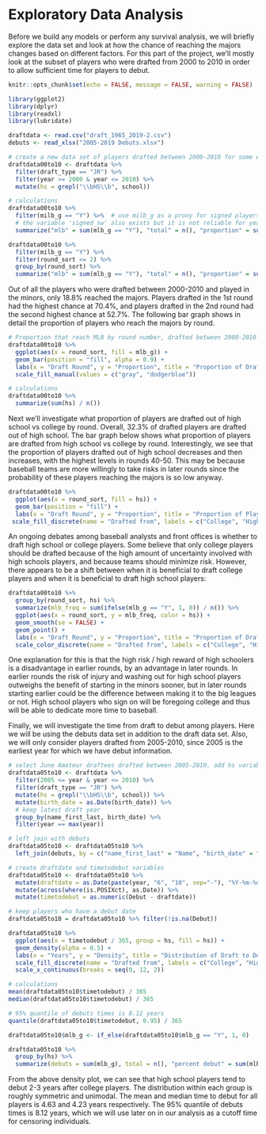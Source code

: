# Exploratory Data Analysis {#exploration}

Before we build any models or perform any survival analysis, we will briefly explore the data set and look at how the chance of reaching the majors changes based on different factors. For this part of the project, we'll mostly look at the subset of players who were drafted from 2000 to 2010 in order to allow sufficient time for players to debut.

```r
knitr::opts_chunk$set(echo = FALSE, message = FALSE, warning = FALSE)
```

```r
library(ggplot2)
library(dplyr)
library(readxl)
library(lubridate)

draftdata <- read.csv("draft_1965_2019-2.csv") 
debuts <- read_xlsx("2005-2019 Debuts.xlsx")

# create a new data set of players drafted between 2000-2010 for some exploratory data analysis
draftdata00to10 <- draftdata %>%
  filter(draft_type == "JR") %>%
  filter(year >= 2000 & year <= 2010) %>%
  mutate(hs = grepl("\\bHS\\b", school))
```

```r
# calculations
draftdata00to10 %>%
  filter(milb_g == "Y") %>%  # use milb_g as a proxy for signed players
  # the variable 'signed_sw' also exists but it is not reliable for years < 2009
  summarize("mlb" = sum(mlb_g == "Y"), "total" = n(), "proportion" = sum(mlb_g == "Y") / n())

draftdata00to10 %>%
  filter(milb_g == "Y") %>%
  filter(round_sort <= 2) %>%
  group_by(round_sort) %>%
  summarize("mlb" = sum(mlb_g == "Y"), "total" = n(), "proportion" = sum(mlb_g == "Y") / n())
```

Out of all the players who were drafted between 2000-2010 and played in the minors, only 18.8% reached the majors. Players drafted in the 1st round had the highest chance at 70.4%, and players drafted in the 2nd round had the second highest chance at 52.7%. The following bar graph shows in detail the proportion of players who reach the majors by round.

```r
# Proportion that reach MLB by round number, drafted between 2000-2010
draftdata00to10 %>%
  ggplot(aes(x = round_sort, fill = mlb_g)) +
  geom_bar(position = "fill", alpha = 0.9) +
  labs(x = "Draft Round", y = "Proportion", title = "Proportion of Drafted Players that Debut", fill = "MLB") +
  scale_fill_manual(values = c("gray", "dodgerblue"))
```

```r
# calculations
draftdata00to10 %>%
  summarize(sum(hs) / n())
```

Next we'll investigate what proportion of players are drafted out of high school vs college by round. Overall, 32.3% of drafted players are drafted out of high school. The bar graph below shows what proportion of players are drafted from high school vs college by round. Interestingly, we see that the proportion of players drafted out of high school decreases and then increases, with the highest levels in rounds 40-50. This may be because baseball teams are more willingly to take risks in later rounds since the probability of these players reaching the majors is so low anyway.

```r
draftdata00to10 %>%
  ggplot(aes(x = round_sort, fill = hs)) +
  geom_bar(position = "fill") +
  labs(x = "Draft Round", y = "Proportion", title = "Proportion of Players Drafted from High School / College") +
 scale_fill_discrete(name = "Drafted from", labels = c("College", "High School"))
```

An ongoing debates among baseball analysts and front offices is whether to draft high school or college players. Some believe that only college players should be drafted because of the high amount of uncertainty involved with high schools players, and because teams should minimize risk. However, there appears to be a shift between when it is beneficial to draft college players and when it is beneficial to draft high school players:

```r
draftdata00to10 %>%
  group_by(round_sort, hs) %>%
  summarize(mlb_freq = sum(ifelse(mlb_g == "Y", 1, 0)) / n()) %>%
  ggplot(aes(x = round_sort, y = mlb_freq, color = hs)) +
  geom_smooth(se = FALSE) +
  geom_point() +
  labs(x = "Draft Round", y = "Proportion", title = "Proportion of Drafted Players that Debut by High School / College") +
  scale_color_discrete(name = "Drafted from", labels = c("College", "High School"))
```

One explanation for this is that the high risk / high reward of high schoolers is a disadvantage in earlier rounds, by an advantage in later rounds. In earlier rounds the risk of injury and washing out for high school players outweighs the benefit of starting in the minors sooner, but in later rounds starting earlier could be the difference between making it to the big leagues or not. High school players who sign on will be foregoing college and thus will be able to dedicate more time to baseball.

Finally, we will investigate the time from draft to debut among players. Here we will be using the debuts data set in addition to the draft data set. Also, we will only consider players drafted from 2005-2010, since 2005 is the earliest year for which we have debut information. 

```r
# select June Amateur draftees drafted between 2005-2010, add hs variable, and keep latest draft year
draftdata05to10 <- draftdata %>%
  filter(2005 <= year & year <= 2010) %>%
  filter(draft_type == "JR") %>%
  mutate(hs = grepl("\\bHS\\b", school)) %>%
  mutate(birth_date = as.Date(birth_date)) %>%
  # keep latest draft year
  group_by(name_first_last, birth_date) %>%
  filter(year == max(year))

# left join with debuts
draftdata05to10 <- draftdata05to10 %>%
  left_join(debuts, by = c("name_first_last" = "Name", "birth_date" = "Birthdate"))

# create draftdate and timetodebut variables
draftdata05to10 <- draftdata05to10 %>%
  mutate(draftdate = as.Date(paste(year, "6", "10", sep="-"), "%Y-%m-%d")) %>%
  mutate(across(where(is.POSIXct), as.Date)) %>%
  mutate(timetodebut = as.numeric(Debut - draftdate))

# keep players who have a debut date
draftdata05to10 = draftdata05to10 %>% filter(!is.na(Debut))
```

```r
draftdata05to10 %>%
  ggplot(aes(x = timetodebut / 365, group = hs, fill = hs)) +
  geom_density(alpha = 0.5) +
  labs(x = "Years", y = "Density", title = "Distribution of Draft to Debut Times") +
  scale_fill_discrete(name = "Drafted from", labels = c("College", "High School")) +
  scale_x_continuous(breaks = seq(0, 12, 2))
```

```r
# calculations
mean(draftdata05to10$timetodebut) / 365
median(draftdata05to10$timetodebut) / 365

# 95% quantile of debuts times is 8.12 years
quantile(draftdata05to10$timetodebut, 0.95) / 365

draftdata05to10$mlb_g <- if_else(draftdata05to10$mlb_g == "Y", 1, 0)

draftdata05to10 %>%
  group_by(hs) %>%
  summarize(debuts = sum(mlb_g), total = n(), "percent debut" = sum(mlb_g) / n())
```

From the above density plot, we can see that high school players tend to debut 2-3 years after college players. The distribution within each group is roughly symmetric and unimodal. The mean and median time to debut for all players is 4.63 and 4.23 years respectively. The 95% quantile of debuts times is 8.12 years, which we will use later on in our analysis as a cutoff time for censoring individuals.

